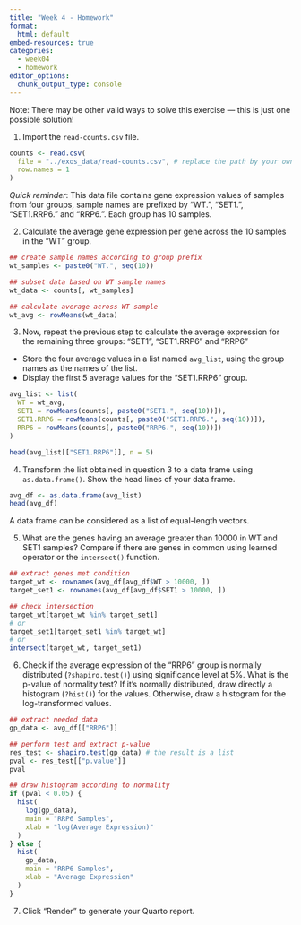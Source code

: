 ```yaml
---
title: "Week 4 - Homework"
format: 
  html: default
embed-resources: true
categories: 
  - week04
  - homework
editor_options: 
  chunk_output_type: console
---
```


Note: There may be other valid ways to solve this exercise — this is just one possible solution!

1. Import the `read-counts.csv` file.

```r
counts <- read.csv(
  file = "../exos_data/read-counts.csv", # replace the path by your own
  row.names = 1
)
```

*Quick reminder*:
This data file contains gene expression values of samples from four groups,
sample names are prefixed by "WT.", "SET1.", "SET1.RRP6." and "RRP6.".
Each group has 10 samples.

2. Calculate the average gene expression per gene across the 10 samples in the "WT" group.

```r
## create sample names according to group prefix
wt_samples <- paste0("WT.", seq(10))

## subset data based on WT sample names
wt_data <- counts[, wt_samples]

## calculate average across WT sample
wt_avg <- rowMeans(wt_data)
```

3. Now, repeat the previous step to calculate the average expression for the remaining three groups: "SET1", "SET1.RRP6" and "RRP6"
- Store the four average values in a list named `avg_list`, using the group names as the names of the list.
- Display the first 5 average values for the "SET1.RRP6" group.

```r
avg_list <- list(
  WT = wt_avg,
  SET1 = rowMeans(counts[, paste0("SET1.", seq(10))]),
  SET1.RRP6 = rowMeans(counts[, paste0("SET1.RRP6.", seq(10))]),
  RRP6 = rowMeans(counts[, paste0("RRP6.", seq(10))])
)

head(avg_list[["SET1.RRP6"]], n = 5)
```

4. Transform the list obtained in question 3 to a data frame using `as.data.frame()`.
Show the head lines of your data frame.

```r
avg_df <- as.data.frame(avg_list)
head(avg_df)
```

:::{.callout-tip}
A data frame can be considered as a list of equal-length vectors.
:::

5. What are the genes having an average greater than 10000 in WT and SET1 samples?
Compare if there are genes in common using learned operator or the `intersect()` function.

```r
## extract genes met condition
target_wt <- rownames(avg_df[avg_df$WT > 10000, ])
target_set1 <- rownames(avg_df[avg_df$SET1 > 10000, ])

## check intersection
target_wt[target_wt %in% target_set1]
# or
target_set1[target_set1 %in% target_wt]
# or
intersect(target_wt, target_set1)
```

6. Check if the average expression of the "RRP6" group
is normally distributed (`?shapiro.test()`) using significance level at 5%.
What is the p-value of normality test?
If it's normally distributed, draw directly a histogram (`?hist()`) for the values.
Otherwise, draw a histogram for the log-transformed values.

```r
## extract needed data
gp_data <- avg_df[["RRP6"]]

## perform test and extract p-value
res_test <- shapiro.test(gp_data) # the result is a list
pval <- res_test[["p.value"]]
pval

## draw histogram according to normality
if (pval < 0.05) {
  hist(
    log(gp_data),
    main = "RRP6 Samples",
    xlab = "log(Average Expression)"
  )
} else {
  hist(
    gp_data,
    main = "RRP6 Samples",
    xlab = "Average Expression"
  )
}

```


7. Click "Render" to generate your Quarto report.